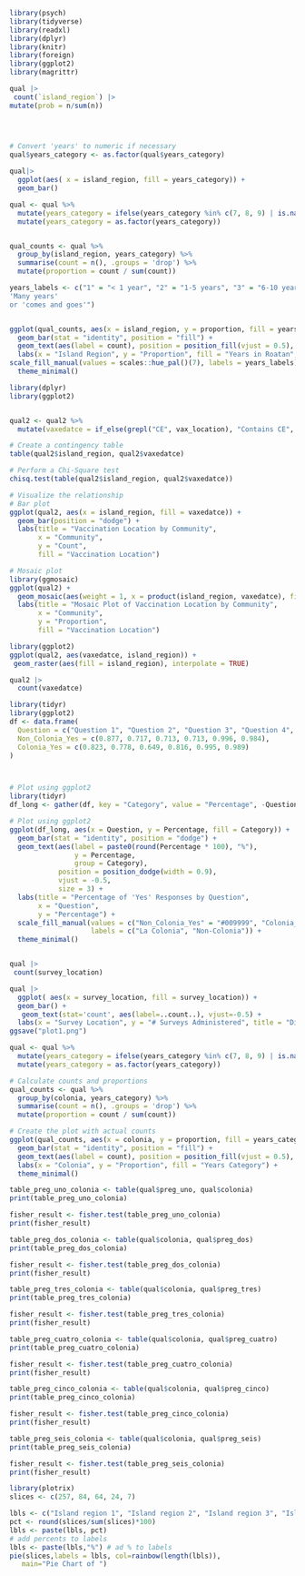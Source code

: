

```r
library(psych)
library(tidyverse)
library(readxl)
library(dplyr)
library(knitr)
library(foreign)
library(ggplot2)
library(magrittr)

```

```r
qual |>
 count(`island_region`) |>
mutate(prob = n/sum(n))




# Convert 'years' to numeric if necessary
qual$years_category <- as.factor(qual$years_category)
             
qual|>
  ggplot(aes( x = island_region, fill = years_category)) +
  geom_bar()

```
```r

qual <- qual %>%
  mutate(years_category = ifelse(years_category %in% c(7, 8, 9) | is.na(years_category), 7, years_category)) %>%
  mutate(years_category = as.factor(years_category))


qual_counts <- qual %>%
  group_by(island_region, years_category) %>%
  summarise(count = n(), .groups = 'drop') %>%
  mutate(proportion = count / sum(count))

years_labels <- c("1" = "< 1 year", "2" = "1-5 years", "3" = "6-10 years", "4" = "11-20 years", "5" = ">20 years", "6" = "Native or born on the island", "7" = "No answer, 'Unknown', 
'Many years'
or 'comes and goes'")


ggplot(qual_counts, aes(x = island_region, y = proportion, fill = years_category)) +
  geom_bar(stat = "identity", position = "fill") +
  geom_text(aes(label = count), position = position_fill(vjust = 0.5), size = 3) +
  labs(x = "Island Region", y = "Proportion", fill = "Years in Roatan", title = "Distribution of years in Roatan by Island Region") +
scale_fill_manual(values = scales::hue_pal()(7), labels = years_labels) +
  theme_minimal()

```

```r
library(dplyr)
library(ggplot2)


qual2 <- qual2 %>%
  mutate(vaxedatce = if_else(grepl("CE", vax_location), "Contains CE", "Does not contain CE")) 

# Create a contingency table
table(qual2$island_region, qual2$vaxedatce)

# Perform a Chi-Square test
chisq.test(table(qual2$island_region, qual2$vaxedatce))

# Visualize the relationship
# Bar plot
ggplot(qual2, aes(x = island_region, fill = vaxedatce)) +
  geom_bar(position = "dodge") +
  labs(title = "Vaccination Location by Community",
       x = "Community",
       y = "Count",
       fill = "Vaccination Location")

# Mosaic plot
library(ggmosaic)
ggplot(qual2) +
  geom_mosaic(aes(weight = 1, x = product(island_region, vaxedatce), fill = vaxedatce)) +
  labs(title = "Mosaic Plot of Vaccination Location by Community",
       x = "Community",
       y = "Proportion",
       fill = "Vaccination Location")
```
```r
library(ggplot2)
ggplot(qual2, aes(vaxedatce, island_region)) +
 geom_raster(aes(fill = island_region), interpolate = TRUE)
```


```r
qual2 |>
  count(vaxedatce)
```


```r
library(tidyr)
library(ggplot2)
df <- data.frame(
  Question = c("Question 1", "Question 2", "Question 3", "Question 4", "Question 5", "Question 6"),
  Non_Colonia_Yes = c(0.877, 0.717, 0.713, 0.713, 0.996, 0.984),
  Colonia_Yes = c(0.823, 0.778, 0.649, 0.816, 0.995, 0.989)
)



# Plot using ggplot2
library(tidyr)
df_long <- gather(df, key = "Category", value = "Percentage", -Question)

# Plot using ggplot2
ggplot(df_long, aes(x = Question, y = Percentage, fill = Category)) +
  geom_bar(stat = "identity", position = "dodge") +
  geom_text(aes(label = paste0(round(Percentage * 100), "%"), 
                y = Percentage, 
                group = Category), 
            position = position_dodge(width = 0.9), 
            vjust = -0.5, 
            size = 3) +
  labs(title = "Percentage of 'Yes' Responses by Question",
       x = "Question",
       y = "Percentage") +
  scale_fill_manual(values = c("Non_Colonia_Yes" = "#009999", "Colonia_Yes" = "#FF9933"),
                    labels = c("La Colonia", "Non-Colonia")) +
  theme_minimal()
```


```r


```





















```r
qual |>
 count(survey_location)

qual |>
  ggplot( aes(x = survey_location, fill = survey_location)) + 
  geom_bar() +
   geom_text(stat='count', aes(label=..count..), vjust=-0.5) +
  labs(x = "Survey Location", y = "# Surveys Administered", title = "Distribution of Survey Location", fill = "Survey Location")
ggsave("plot1.png")


```



```r
qual <- qual %>%
  mutate(years_category = ifelse(years_category %in% c(7, 8, 9) | is.na(years_category), 7, years_category)) %>%
  mutate(years_category = as.factor(years_category))

# Calculate counts and proportions
qual_counts <- qual %>%
  group_by(colonia, years_category) %>%
  summarise(count = n(), .groups = 'drop') %>%
  mutate(proportion = count / sum(count))

# Create the plot with actual counts
ggplot(qual_counts, aes(x = colonia, y = proportion, fill = years_category)) +
  geom_bar(stat = "identity", position = "fill") +
  geom_text(aes(label = count), position = position_fill(vjust = 0.5), size = 3) +
  labs(x = "Colonia", y = "Proportion", fill = "Years Category") +
  theme_minimal()
```




```r
table_preg_uno_colonia <- table(qual$preg_uno, qual$colonia)
print(table_preg_uno_colonia)

fisher_result <- fisher.test(table_preg_uno_colonia)
print(fisher_result)

```



```r
table_preg_dos_colonia <- table(qual$colonia, qual$preg_dos)
print(table_preg_dos_colonia)

fisher_result <- fisher.test(table_preg_dos_colonia)
print(fisher_result)
```

```r
table_preg_tres_colonia <- table(qual$colonia, qual$preg_tres)
print(table_preg_tres_colonia)

fisher_result <- fisher.test(table_preg_tres_colonia)
print(fisher_result)
```



```r
table_preg_cuatro_colonia <- table(qual$colonia, qual$preg_cuatro)
print(table_preg_cuatro_colonia)

fisher_result <- fisher.test(table_preg_cuatro_colonia)
print(fisher_result)
```


```r
table_preg_cinco_colonia <- table(qual$colonia, qual$preg_cinco)
print(table_preg_cinco_colonia)

fisher_result <- fisher.test(table_preg_cinco_colonia)
print(fisher_result)
```

```r
table_preg_seis_colonia <- table(qual$colonia, qual$preg_seis)
print(table_preg_seis_colonia)

fisher_result <- fisher.test(table_preg_seis_colonia)
print(fisher_result)
```


```r
library(plotrix)
slices <- c(257, 84, 64, 24, 7)

lbls <- c("Island region 1", "Island region 2", "Island region 3", "Island region 4", "Island region 5")
pct <- round(slices/sum(slices)*100)
lbls <- paste(lbls, pct)
# add percents to labels
lbls <- paste(lbls,"%") # ad % to labels
pie(slices,labels = lbls, col=rainbow(length(lbls)),
   main="Pie Chart of ")
```





